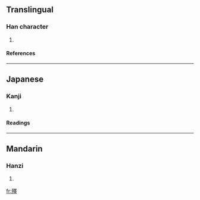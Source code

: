 ==Translingual==
===Han character===
{{Han char|rn=78|rad=歹|as=13|sn=17|four=|canj=一弓田中十 (MNWLJ)}}
# {{defn|Han|sort=歹13}}
====References====
{{Han ref|kx=0583.320|dkj=16584|dj=0976.170|hdz=21395.100|uh=6BAC|ud=27564}}

----
==Japanese==
===Kanji===
{{ja-kanji|grade=|rs=歹13}}
# {{defn|Japanese}} 
====Readings====
{{ja-readings|on=[[と]] (to), [[つ]] (tsu)|kun=[[やぶれる]] (yabureru), [[やぶる]] (yaburu)}}

----
==Mandarin==
===Hanzi===
{{cmn-hanzi|pin=[[dù]] ([[du4]])|wg=tu<sup>4</sup>}}
# {{defn|Mandarin}}

[[fr:殬]]
